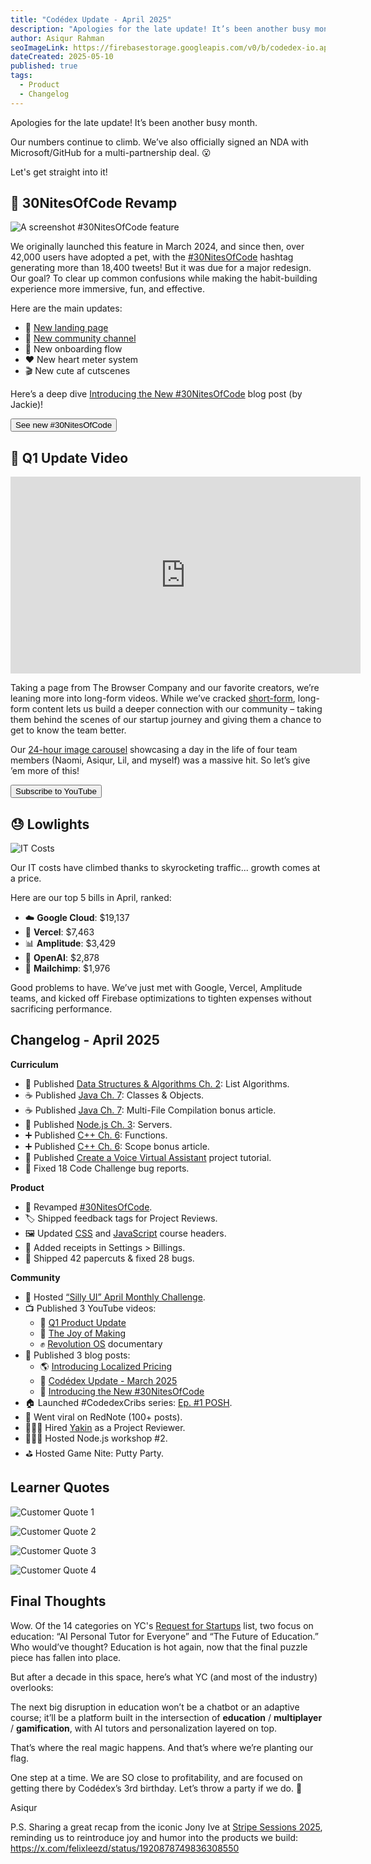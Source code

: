 ```yaml
---
title: "Codédex Update - April 2025"
description: "Apologies for the late update! It’s been another busy month. #30NitesOfCode Revamp, Q1 Update, Lowlights, and the hockey stick growth continues. 🏒"
author: Asiqur Rahman
seoImageLink: https://firebasestorage.googleapis.com/v0/b/codedex-io.appspot.com/o/blogs%2Fcodedex-update-april-2025%2Fbanner.gif?alt=media&token=742fc755-12ce-44d5-86b4-06e0697aaced
dateCreated: 2025-05-10
published: true
tags:
  - Product
  - Changelog
---
```


Apologies for the late update! It’s been another busy month.

Our numbers continue to climb. We’ve also officially signed an NDA with Microsoft/GitHub for a multi-partnership deal. 😮

Let's get straight into it!

## 🐣 30NitesOfCode Revamp

![A screenshot #30NitesOfCode feature](https://i.imgur.com/sXZdO7D.gif)

We originally launched this feature in March 2024, and since then, over 42,000 users have adopted a pet, with the [#30NitesOfCode](https://x.com/search?q=%2330nitesofcode&src=typed_query&f=live) hashtag generating more than 18,400 tweets! But it was due for a major redesign. Our goal? To clear up common confusions while making the habit-building experience more immersive, fun, and effective.

Here are the main updates:

- 🐣 [New landing page](https://www.codedex.io/30-nites-of-code) 
- 👯 [New community channel](https://www.codedex.io/community/30-nites-of-code)
- 👋 New onboarding flow
- ❤️ New heart meter system
- 🎬 New cute af cutscenes

Here’s a deep dive [Introducing the New #30NitesOfCode](https://www.codedex.io/blog/30-nites-of-code-revamp-2025) blog post (by Jackie)!

<div
  style={{
    display: "flex",
    justifyContent: "center",
    marginBottom: "1.2rem",
    transform: "scale(.9)",
  }}
>
  <a
    href="https://www.codedex.io/30-nites-of-code"
    style={{ all: "unset" }}
    target="_blank"
    and
    rel="noopener noreferrer"
  >
    <Button variant="yellow">See new #30NitesOfCode</Button>
  </a>
</div>

## 🚀 Q1 Update Video

<iframe
  width="560"
  height="315"
  src="https://www.youtube.com/embed/k95j4eQ4HTU?si=R0nyPgBSuw1dkknz"
  title="YouTube video player"
  frameborder="0"
  allow="accelerometer; autoplay; clipboard-write; encrypted-media; gyroscope; picture-in-picture; web-share"
  referrerpolicy="strict-origin-when-cross-origin"
  allowfullscreen
></iframe>

Taking a page from The Browser Company and our favorite creators, we’re leaning more into long-form videos. While we’ve cracked [short-form](https://www.instagram.com/codedex.io), long-form content lets us build a deeper connection with our community – taking them behind the scenes of our startup journey and giving them a chance to get to know the team better.

Our [24-hour image carousel](https://www.instagram.com/p/DIy_3O0Jzy9) showcasing a day in the life of four team members (Naomi, Asiqur, Lil, and myself) was a massive hit. So let’s give ’em more of this!

<div
  style={{
    display: "flex",
    justifyContent: "center",
    marginBottom: "1.2rem",
    transform: "scale(.9)",
  }}
>
  <a
    href="https://www.youtube.com/@codedex"
    style={{ all: "unset" }}
    target="_blank"
    and
    rel="noopener noreferrer"
  >
    <Button variant="yellow">Subscribe to YouTube</Button>
  </a>
</div>

## 😓 Lowlights

![IT Costs](https://i.imgur.com/VpWuKav.png)

Our IT costs have climbed thanks to skyrocketing traffic... growth comes at a price.

Here are our top 5 bills in April, ranked:

- ☁️ **Google Cloud**: $19,137
- 🚀 **Vercel**: $7,463
- 📊 **Amplitude**: $3,429
- 🤖 **OpenAI**: $2,878
- 💌 **Mailchimp**: $1,976

Good problems to have. We’ve just met with Google, Vercel, Amplitude teams, and kicked off Firebase optimizations to tighten expenses without sacrificing performance.

## Changelog - April 2025

**Curriculum**

- 🔢 Published [Data Structures & Algorithms Ch. 2](https://www.codedex.io/data-structures-and-algorithms): List Algorithms.
- ☕️ Published [Java Ch. 7](https://www.codedex.io/java): Classes & Objects.
- ☕️ Published [Java Ch. 7](https://www.codedex.io/java): Multi-File Compilation bonus article.
- 🦠 Published [Node.js Ch. 3](https://www.codedex.io/nodejs): Servers.
- ➕ Published [C++ Ch. 6](https://www.codedex.io/cpp): Functions.
- ➕ Published [C++ Ch. 6](https://www.codedex.io/cpp): Scope bonus article.
- 🤖 Published [Create a Voice Virtual Assistant](https://www.codedex.io/projects/create-a-voice-virtual-assistant) project tutorial.
- 🧹 Fixed 18 Code Challenge bug reports.

**Product**

- 🐣 Revamped [#30NitesOfCode](https://www.codedex.io/30-nites-of-code).
- 🏷️ Shipped feedback tags for Project Reviews.
- 🖼️ Updated [CSS](https://codedex.io/css) and [JavaScript](https://codedex.io/javascript) course headers.
- 🧾 Added receipts in Settings > Billings.
- 🧹 Shipped 42 papercuts & fixed 28 bugs.

**Community**

- 🙈 Hosted [“Silly UI” April Monthly Challenge](https://www.codedex.io/community/monthly-challenge/gGDAlCyOrwSE4J5rNZgC).
- 📺 Published 3 YouTube videos:
  - 💖 [Q1 Product Update](https://www.youtube.com/watch?v=k95j4eQ4HTU)
  - 🚀 [The Joy of Making](https://www.youtube.com/watch?v=g0X-wafmQTo)
  - ✊ [Revolution OS](https://www.youtube.com/watch?v=TEOH0ZSDW2k) documentary
- 📰 Published 3 blog posts:
  - 🌎 [Introducing Localized Pricing](https://www.codedex.io/blog/introducing-localized-pricing)
  - 📜 [Codédex Update - March 2025](https://www.codedex.io/blog/codedex-update-march-2025)
  - 🐣 [Introducing the New #30NitesOfCode](https://www.codedex.io/blog/30-nites-of-code-revamp-2025)
- 🏠 Launched #CodedexCribs series: [Ep. #1 POSH](https://www.instagram.com/p/DI14MViv42s).
- 🧧 Went viral on RedNote (100+ posts).
- 🧑🏾‍💻 Hired [Yakin](https://github.com/yakin-ts) as a Project Reviewer.
- 🧑🏻‍🏫 Hosted Node.js workshop #2.
- ⛳️ Hosted Game Nite: Putty Party.

## Learner Quotes

![Customer Quote 1](https://i.imgur.com/PVldwxh.png)

![Customer Quote 2](https://i.imgur.com/JLa3NOL.png)

![Customer Quote 3](https://i.imgur.com/xPKMpcB.png)

![Customer Quote 4](https://i.imgur.com/O09Jco0.png)

## Final Thoughts

Wow. Of the 14 categories on YC's [Request for Startups](https://www.ycombinator.com/rfs) list, two focus on education: “AI Personal Tutor for Everyone” and “The Future of Education.” Who would’ve thought? Education is hot again, now that the final puzzle piece has fallen into place.

But after a decade in this space, here’s what YC (and most of the industry) overlooks:

The next big disruption in education won’t be a chatbot or an adaptive course; it’ll be a platform built in the intersection of **education** / **multiplayer** / **gamification**, with AI tutors and personalization layered on top.

That’s where the real magic happens. And that’s where we’re planting our flag.

One step at a time. We are SO close to profitability, and are focused on getting there by Codédex’s 3rd birthday. Let’s throw a party if we do. 🎈

Asiqur

P.S. Sharing a great recap from the iconic Jony Ive at [Stripe Sessions 2025](https://www.youtube.com/watch?v=wLb9g_8r-mE), reminding us to reintroduce joy and humor into the products we build: https://x.com/felixleezd/status/1920878749836308550
